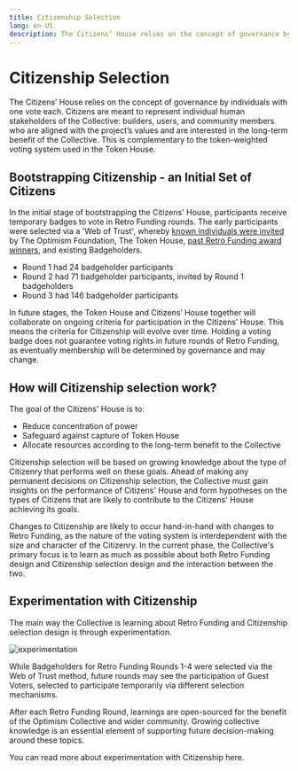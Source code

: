 ```yaml
---
title: Citizenship Selection
lang: en-US
description: The Citizens’ House relies on the concept of governance by individuals with one vote each. Citizens are meant to represent individual human stakeholders of the Collective':' builders, users, and community members who are aligned with the project’s values and are interested in the long-term benefit of the Collective. This is complementary to the token-weighted voting system used in the Token House.
---
```


# Citizenship Selection

The Citizens’ House relies on the concept of governance by individuals with one vote each. Citizens are meant to represent individual human stakeholders of the Collective: builders, users, and community members who are aligned with the project’s values and are interested in the long-term benefit of the Collective. This is complementary to the token-weighted voting system used in the Token House.

## Bootstrapping Citizenship - an Initial Set of Citizens

In the initial stage of bootstrapping the Citizens' House, participants receive temporary badges to vote in Retro Funding rounds. The early participants were selected via a 'Web of Trust', whereby [known individuals were invited](https://optimism.mirror.xyz/wqk1Yeyn2OhV9paDzbRXvQ0m0JYDu2npbSkMClwk1rY) by The Optimism Foundation, The Token House, [past Retro Funding award winners](https://gov.optimism.io/t/retropgf-3-voting-badge-distribution/6557), and existing Badgeholders.

- Round 1 had 24 badgeholder participants
- Round 2 had 71 badgeholder participants, invited by Round 1 badgeholders
- Round 3 had 146 badgeholder participants

In future stages, the Token House and Citizens’ House together will collaborate on ongoing criteria for participation in the Citizens’ House. This means the criteria for Citizenship will evolve over time. Holding a voting badge does not guarantee voting rights in future rounds of Retro Funding, as eventually membership will be determined by governance and may change.

## How will Citizenship selection work?

The goal of the Citizens' House is to:

- Reduce concentration of power
- Safeguard against capture of Token House
- Allocate resources according to the long-term benefit to the Collective

Citizenship selection will be based on growing knowledge about the type of Citizenry that performs well on these goals. Ahead of making any permanent decisions on Citizenship selection, the Collective must gain insights on the performance of Citizens' House and form hypotheses on the types of Citizens that are likely to contribute to the Citizens' House achieving its goals.

Changes to Citizenship are likely to occur hand-in-hand with changes to Retro Funding, as the nature of the voting system is interdependent with the size and character of the Citizenry. In the current phase, the Collective's primary focus is to learn as much as possible about both Retro Funding design and Citizenship selection design and the interaction between the two.

## Experimentation with Citizenship

The main way the Collective is learning about Retro Funding and Citizenship selection design is through experimentation.

![experimentation](/img/citizen-house/scientific-method.png)

While Badgeholders for Retro Funding Rounds 1-4 were selected via the Web of Trust method, future rounds may see the participation of Guest Voters, selected to participate temporarily via different selection mechanisms.

After each Retro Funding Round, learnings are open-sourced for the benefit of the Optimism Collective and wider community. Growing collective knowledge is an essential element of supporting future decision-making around these topics.

You can read more about experimentation with Citizenship here.
